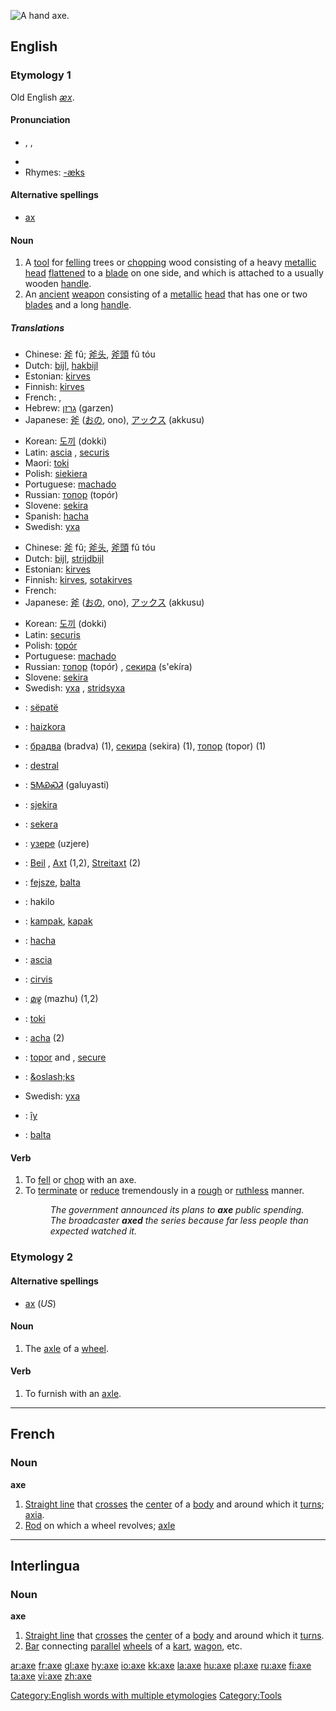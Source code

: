 [[Image:Accetta.jpg|thumb|right|A hand axe.]]
{{wikipedia}}
==English==

[[Category:English words with multiple etymologies]]
===Etymology 1===
Old English ''[[æx]]''.

====Pronunciation====
* {{AHD|ăks}}, {{IPA|/æks/}}, {{SAMPA|/{ks/}}
*{{audio|en-us-axe.ogg|Audio (US)}}
* Rhymes: [[Rhymes:English:-æks|-æks]]

====Alternative spellings====
*[[ax#Etymology 2|ax]]

====Noun====

{{en-noun}}

#[[Category:Tools]] A [[tool]] for [[fell]]ing trees or [[chop]]ping wood consisting of a heavy [[metallic]] [[head]] [[flatten]]ed to a [[blade]] on one side, and which is attached to a usually wooden [[handle]].
#An [[ancient]] [[weapon]] consisting of a [[metallic]] [[head]] that has one or two [[blade]]s and a long [[handle]].

=====Translations=====
{{trans-top|a tool for felling trees or chopping wood}}
*Chinese: [[斧]] fǔ; [[斧头]], [[斧頭]] fǔ tóu  
*Dutch: [[bijl]], [[hakbijl]]
*Estonian: [[kirves]]
*Finnish: [[kirves]]
*French: {{t|fr|hache|f}}, {{t|fr|cognée|f}}
*Hebrew: [[גרזן]] (garzen) {{m}}
*Japanese: [[斧]] ([[おの]], ono), [[アックス]] (akkusu)
{{trans-mid}}
*Korean: [[도끼]] (dokki) 
*Latin: [[ascia]] {{f}}, [[securis]] {{f}}
*Maori: [[toki]] 
*Polish: [[siekiera]] {{f}}
*Portuguese: [[machado]] {{m}}
*Russian: [[топор]] (topór) {{m}}
*Slovene: [[sekira]] {{f}}
*Spanish: [[hacha]] {{m}}
*Swedish: [[yxa]] {{c}}
{{trans-bottom}}

{{trans-top|an ancient weapon}}
*Chinese: [[斧]] fǔ; [[斧头]], [[斧頭]] fǔ tóu  
*Dutch: [[bijl]], [[strijdbijl]]
*Estonian: [[kirves]]
*Finnish: [[kirves]], [[sotakirves]]
*French: {{t|fr|hache|f}}
*Japanese: [[斧]] ([[おの]], ono), [[アックス]] (akkusu)
{{trans-mid}}
*Korean: [[도끼]] (dokki)
*Latin: [[securis]] {{f}}
*Polish: [[topór]] {{m}}
*Portuguese: [[machado]] {{m}}
*Russian: [[топор]] (topór) {{m}}, [[секира]] (s'ekíra) {{f}}
*Slovene: [[sekira]] {{f}}
*Swedish: [[yxa]] {{c}}, [[stridsyxa]] {{c}}
{{trans-bottom}}

{{checktrans}}
{{trans-top}}
*{{ttbc|Albanian}}: [[sëpatë]] {{f}}
*{{ttbc|Basque}}: [[haizkora]]
*{{ttbc|Bulgarian}}: [[брадва]] (bradva) {{f}} (1), [[секира]] (sekira) {{f}} (1), [[топор]] (topor) {{m}} (1)
*{{ttbc|Catalan}}: [[destral]] {{f}}
*{{ttbc|Cherokee}}: [[ᎦᎷᏯᏍᏘ]] (galuyasti)
*{{ttbc|Croatian}}: [[sjekira]] {{f}}
*{{ttbc|Czech}}: [[sekera]] {{f}}
*{{ttbc|Erzya}}: [[узере]] (uzjere)
*{{ttbc|German}}: [[Beil]] {{n}}, [[Axt]] {{f}} (1,2), [[Streitaxt]] {{f}} (2)
*{{ttbc|Hungarian}}: [[fejsze]], [[balta]]
*{{ttbc|Ido}}: hakilo
*{{ttbc|Indonesian}}: [[kampak]], [[kapak]]
{{trans-mid}}
*{{ttbc|Interlingua}}: [[hacha]]
*{{ttbc|Italian}}: [[ascia]] {{f}}
*{{ttbc|Latvian}}: [[cirvis]] {{m}}
*{{ttbc|Malayalam}}: [[മഴു]] (mazhu) (1,2)
*{{ttbc|Maori}}: [[toki]]
*{{ttbc|Portuguese}}: [[acha]] {{f}} (2)
*{{ttbc|Romanian}}: [[topor]] {{f}} and {{m}}, [[secure]] {{f}}
*{{ttbc|Norwegian}}: [[&oslash;ks]] {{f}}
*Swedish: [[yxa]]
*{{ttbc|Tupinambá}}: [[îy]]
*{{ttbc|Turkish}}: [[balta]]
{{trans-bottom}}

====Verb====
{{en-verb|ax|ing}}

# To [[fell]] or [[chop]] with an axe.
# To [[terminate]] or [[reduce]] tremendously in a [[rough]] or [[ruthless]] manner.
#:''The government announced its plans to '''axe''' public spending.''
#:''The broadcaster '''axed''' the series because far less people than expected watched it.''

===Etymology 2===
====Alternative spellings====
*[[ax#Etymology 2|ax]] (''US'')

====Noun====
{{en-noun}}

# {{archaic}} The [[axle]] of a [[wheel]].

====Verb====
{{en-verb|ax|ing}}

#To furnish with an [[axle]].

----

==French==

===Noun===
'''axe'''

#[[Straight line]] that [[cross]]es the [[center]] of a [[body]] and around which it [[turn]]s; [[axia]].
#[[Rod]] on which a wheel revolves; [[axle]]

----

==Interlingua==

===Noun===
'''axe'''

#[[Straight line]] that [[cross]]es the [[center]] of a [[body]] and around which it [[turn]]s.
#[[Bar]] connecting [[parallel]] [[wheel]]s of a [[kart]], [[wagon]], etc.

[[ar:axe]]
[[fr:axe]]
[[gl:axe]]
[[hy:axe]]
[[io:axe]]
[[kk:axe]]
[[la:axe]]
[[hu:axe]]
[[pl:axe]]
[[ru:axe]]
[[fi:axe]]
[[ta:axe]]
[[vi:axe]]
[[zh:axe]]